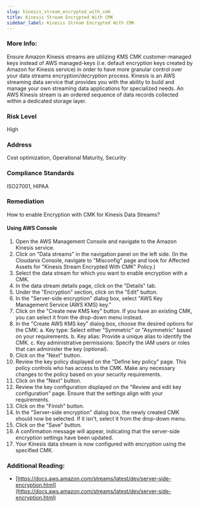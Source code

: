 ```yaml
---
slug: kinesis_stream_encrypted_with_cmk
title: Kinesis Stream Encrypted With CMK
sidebar_label: Kinesis Stream Encrypted With CMK
---
```


### More Info:

Ensure Amazon Kinesis streams are utilizing KMS CMK customer-managed keys instead of AWS managed-keys (i.e. default encryption keys created by Amazon for Kinesis service) in order to have more granular control over your data streams encryption/decryption process. Kinesis is an AWS streaming data service that provides you with the ability to build and manage your own streaming data applications for specialized needs. An AWS Kinesis stream is an ordered sequence of data records collected within a dedicated storage layer.

### Risk Level

High

### Address

Cost optimization, Operational Maturity, Security

### Compliance Standards

ISO27001, HIPAA

### Remediation

How to enable Encryption with CMK for Kinesis Data Streams?

#### Using AWS Console

1. Open the AWS Management Console and navigate to the Amazon Kinesis service.
2. Click on "Data streams" in the navigation panel on the left side.
    (In the Cloudanix Console, navigate to "Misconfig" page and look for Affected Assets for "Kinesis Stream Encrypted With CMK" Policy.)
3. Select the data stream for which you want to enable encryption with a CMK.
4. In the data stream details page, click on the "Details" tab.
5. Under the "Encryption" section, click on the "Edit" button.
6. In the "Server-side encryption" dialog box, select "AWS Key Management Service (AWS KMS) key."
7. Click on the "Create new KMS key" button. If you have an existing CMK, you can select it from the drop-down menu instead.
8. In the "Create AWS KMS key" dialog box, choose the desired options for the CMK:
   a. Key type: Select either "Symmetric" or "Asymmetric" based on your requirements.
   b. Key alias: Provide a unique alias to identify the CMK.
   c. Key administrative permissions: Specify the IAM users or roles that can administer the key (optional).
9. Click on the "Next" button.
10. Review the key policy displayed on the "Define key policy" page. This policy controls who has access to the CMK. Make any necessary changes to the policy based on your security requirements.
11. Click on the "Next" button.
12. Review the key configuration displayed on the "Review and edit key configuration" page. Ensure that the settings align with your requirements.
13. Click on the "Finish" button.
14. In the "Server-side encryption" dialog box, the newly created CMK should now be selected. If it isn't, select it from the drop-down menu.
15. Click on the "Save" button.
16. A confirmation message will appear, indicating that the server-side encryption settings have been updated.
17. Your Kinesis data stream is now configured with encryption using the specified CMK.

### Additional Reading:

- [https://docs.aws.amazon.com/streams/latest/dev/server-side-encryption.html](https://docs.aws.amazon.com/streams/latest/dev/server-side-encryption.html) 

